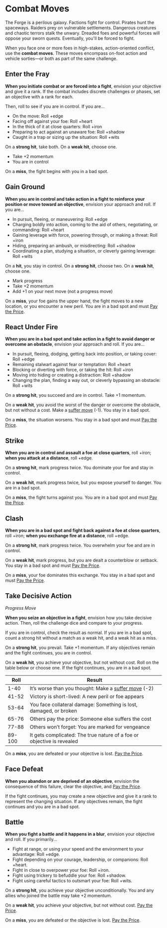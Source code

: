 
# Combat Moves

The Forge is a perilous galaxy. Factions fight for control. Pirates hunt the spaceways. Raiders prey on vulnerable settlements. Dangerous creatures and chaotic terrors stalk the unwary. Dreaded foes and powerful forces will oppose your sworn quests. Eventually, you'll be forced to fight.

When you face one or more foes in high-stakes, action-oriented conflict, use the **combat moves**. These moves encompass on-foot action and vehicle sorties—or both as part of the same challenge.

## Enter the Fray

**When you initiate combat or are forced into a fight**, envision your objective and give it a rank. If the combat includes discrete challenges or phases, set an objective with a rank for each.

Then, roll to see if you are in control. If you are...

  * On the move: Roll +edge
  * Facing off against your foe: Roll +heart
  * In the thick of it at close quarters: Roll +iron
  * Preparing to act against an unaware foe: Roll +shadow
  * Caught in a trap or sizing up the situation: Roll +wits

On a **strong hit**, take both. On a **weak hit**, choose one.

  * Take +2 momentum
  * You are in control

On a **miss**, the fight begins with you in a bad spot.

## Gain Ground

**When you are in control and take action in a fight to reinforce your position or move toward an objective**, envision your approach and roll. If you are...

  * In pursuit, fleeing, or maneuvering: Roll +edge
  * Charging boldly into action, coming to the aid of others, negotiating, or commanding: Roll +heart
  * Gaining leverage with force, powering through, or making a threat: Roll +iron
  * Hiding, preparing an ambush, or misdirecting: Roll +shadow
  * Coordinating a plan, studying a situation, or cleverly gaining leverage: Roll +wits

On a **hit**, you stay in control. On a **strong hit**, choose two. On a **weak hit**, choose one.

  * Mark progress
  * Take +2 momentum
  * Add +1 on your next move (not a progress move)

On a **miss**, your foe gains the upper hand, the fight moves to a new location, or you encounter a new peril. You are in a bad spot and must [Pay the Price](Starforged/Moves/Fate/Pay_the_Price).

## React Under Fire

**When you are in a bad spot and take action in a fight to avoid danger or overcome an obstacle**, envision your approach and roll. If you are...

  * In pursuit, fleeing, dodging, getting back into position, or taking cover: Roll +edge
  * Remaining stalwart against fear or temptation: Roll +heart
  * Blocking or diverting with force, or taking the hit: Roll +iron
  * Moving into hiding or creating a distraction: Roll +shadow
  * Changing the plan, finding a way out, or cleverly bypassing an obstacle: Roll +wits

On a **strong hit**, you succeed and are in control. Take +1 momentum.

On a **weak hit**, you avoid the worst of the danger or overcome the obstacle, but not without a cost. Make a [suffer move](#Suffer-Moves) (-1). You stay in a bad spot.

On a **miss**, the situation worsens. You stay in a bad spot and must [Pay the Price](Starforged/Moves/Fate/Pay_the_Price).

## Strike

**When you are in control and assault a foe at close quarters**, roll +iron; **when you attack at a distance**, roll +edge.

On a **strong hit**, mark progress twice. You dominate your foe and stay in control.

On a **weak hit**, mark progress twice, but you expose yourself to danger. You are in a bad spot.

On a **miss**, the fight turns against you. You are in a bad spot and must [Pay the Price](Starforged/Moves/Fate/Pay_the_Price).

## Clash

**When you are in a bad spot and fight back against a foe at close quarters**, roll +iron; **when you exchange fire at a distance**, roll +edge.

On a **strong hit**, mark progress twice. You overwhelm your foe and are in control.

On a **weak hit**, mark progress, but you are dealt a counterblow or setback. You stay in a bad spot and must [Pay the Price](Starforged/Moves/Fate/Pay_the_Price).

On a **miss**, your foe dominates this exchange. You stay in a bad spot and must [Pay the Price](Starforged/Moves/Fate/Pay_the_Price).

## Take Decisive Action

*Progress Move*

**When you seize an objective in a fight**, envision how you take decisive action. Then, roll the challenge dice and compare to your progress.

If you are in control, check the result as normal. If you are in a bad spot, count a strong hit without a match as a weak hit, and a weak hit as a miss.

On a **strong hit**, you prevail. Take +1 momentum. If any objectives remain and the fight continues, you are in control.

On a **weak hit**, you achieve your objective, but not without cost. Roll on the table below or choose one. If the fight continues, you are in a bad spot.

Roll   | Result
-------|--------
1-40   | It’s worse than you thought: Make a [suffer move](#Suffer-Moves) (-2)
41-52  | Victory is short-lived: A new peril or foe appears
53-64  | You face collateral damage: Something is lost, damaged, or broken
65-76  | Others pay the price: Someone else suffers the cost
77-88  | Others won’t forget: You are marked for vengeance
89-100 | It gets complicated: The true nature of a foe or objective is revealed

On a **miss**, you are defeated or your objective is lost. [Pay the Price](Starforged/Moves/Fate/Pay_the_Price).

## Face Defeat

**When you abandon or are deprived of an objective**, envision the consequence of this failure, clear the objective, and [Pay the Price](Starforged/Moves/Fate/Pay_the_Price).

If the fight continues, you may create a new objective and give it a rank to represent the changing situation. If any objectives remain, the fight continues and you are in a bad spot.

## Battle

**When you fight a battle and it happens in a blur**, envision your objective and roll. If you primarily...

  * Fight at range, or using your speed and the environment to your advantage: Roll +edge.
  * Fight depending on your courage, leadership, or companions: Roll +heart.
  * Fight in close to overpower your foe: Roll +iron.
  * Fight using trickery to befuddle your foe: Roll +shadow.
  * Fight using careful tactics to outsmart your foe: Roll +wits.

On a **strong hit**, you achieve your objective unconditionally. You and any allies who joined the battle may take +2 momentum.

On a **weak hit**, you achieve your objective, but not without cost. [Pay the Price](Starforged/Moves/Fate/Pay_the_Price).

On a **miss**, you are defeated or the objective is lost. [Pay the Price](Starforged/Moves/Fate/Pay_the_Price).
